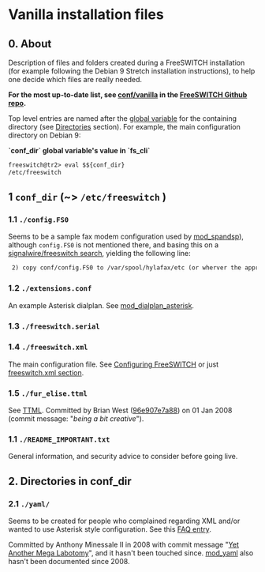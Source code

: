 
# Vanilla installation files 



## 0\. About


Description of files and folders created during a FreeSWITCH installation (for example following the Debian 9 Stretch installation instructions), to help one decide which files are really needed.

**For the most up-to-date list, see [conf/vanilla](https://github.com/signalwire/freeswitch/tree/master/conf/vanilla) in the [FreeSWITCH Github repo](https://github.com/signalwire/freeswitch).**

Top level entries are named after the [global variable](../../Introduction/Variables/Global-Variables_13173994.mdx#about) for the containing directory (see [Directories](../../Introduction/Variables/Global-Variables_13173994.mdx#directories) section). For example, the main configuration directory on Debian 9:

**\`conf\_dir\` global variable's value in \`fs\_cli\`**

```xml
freeswitch@tr2> eval $${conf_dir}
/etc/freeswitch
```

## 1 `conf_dir` (\~> `/etc/freeswitch` )

### 1.1 `./config.FS0` 

Seems to be a sample fax modem configuration used by [mod\_spandsp](../../Modules/mod_spandsp_6587021.mdx)), although `config.FS0` is not mentioned there, and basing this on a [signalwire/freeswitch search](https://github.com/signalwire/freeswitch/search?q=config.FS0&unscoped%5Fq=config.FS0), yielding the following line:

```xml
 2) copy conf/config.FS0 to /var/spool/hylafax/etc (or wherver the appropriate dir is on your system)
```

### 1.2 `./extensions.conf` 

An example Asterisk dialplan. See [mod\_dialplan\_asterisk](../../Modules/mod_dialplan_asterisk_3966416.mdx#about).

### 1.3 `./freeswitch.serial` 


### 1.4 `./freeswitch.xml` 

The main configuration file. See [Configuring FreeSWITCH](../../Configuration/Configuring-FreeSWITCH/index.mdx#set) or just [freeswitch.xml section](../../Configuration/Configuring-FreeSWITCH/index.mdx#freeswitchxml).

### 1.5 `./fur_elise.ttml` 

See [TTML](../../Modules/mod-dptools/gentones/Tone-stream/TTML_27591313.mdx#usage). Committed by Brian West ([96e907e7a88](https://freeswitch.org/stash/users/lekensteyn/repos/freeswitch/commits/96e907e7a8895fe591e371c8bfe3aebf012ad2dd#conf/fur%5Felise.ttml)) on 01 Jan 2008 (commit message: "_being a bit creative_").

### 1.1 `./README_IMPORTANT.txt` 

General information, and security advice to consider before going live.

## 2\. Directories in conf_dir

### 2.1 `./yaml/` 

Seems to be created for people who complained regarding XML and/or wanted to use Asterisk style configuration. See this [FAQ entry](../../Miscellaneous/FAQ/index.mdx#q-xml-sucks-do-i-have-any-other-options).

Committed by Anthony Minessale II in 2008 with commit message "[Yet Another Mega Labotomy](https://github.com/signalwire/freeswitch/commit/35dc909cf69191d51af26e26adb4d4d5bcbfcdaa)", and it hasn't been touched since. [mod\_yaml](../../Modules/mod_yaml_32178409.mdx) also hasn't been documented since 2008.


